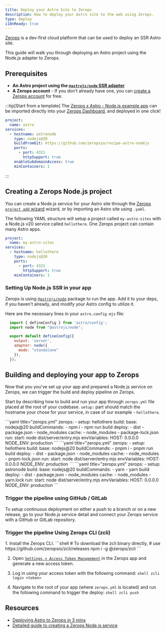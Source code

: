 ```yaml
---
title: Deploy your Astro Site to Zerops
description: How to deploy your Astro site to the web using Zerops.
type: deploy
i18nReady: true
---
```


[Zerops](https://zerops.io/) is a dev-first cloud platform that can be used to deploy an SSR Astro site.

This guide will walk you through deploying an Astro project using the Node.js adapter to Zerops.

## Prerequisites

- **An Astro project using the [`@astrojs/node` SSR adapter](/en/guides/integrations-guide/node/)** 
- **A Zerops account** - If you don’t already have one, you can [create a Zerops account](https://zerops.io/) for free.

:::tip[Start from a template]
The [Zerops x Astro - Node.js example app](https://github.com/zeropsio/recipe-astro-nodejs) can be imported directly into your [Zerops Dashboard](https://app.zerops.io/dashboard/projects), and deployed in one click!

```yaml
project:
  name: astro
services:
  - hostname: astronode
    type: nodejs@20
    buildFromGit: https://github.com/zeropsio/recipe-astro-nodejs
    ports:
      - port: 4321
        httpSupport: true
    enableSubdomainAccess: true
    minContainers: 1
```
:::

## Creating a Zerops Node.js project

You can create a Node.js service for your Astro site through the [Zerops `project add` wizard](https://app.zerops.io/dashboard/project-add) wizard, or by importing an Astro site using `.yaml`.

The following YAML structure will setup a project called `my-astro-sites` with a Node.js v20 service called `hellothere`. One Zerops project can contain many Astro apps.

```yaml
project:
  name: my-astro-sites
services:
  - hostname: hellothere
    type: nodejs@20
    ports:
      - port: 4321
        httpSupport: true
    minContainers: 1
```


### Setting Up Node.js SSR in your app
Zerops is using [`@astrojs/node`](/en/guides/integrations-guide/node/) package to run the app. Add it to your deps, if you haven't already, and modify your Astro config to utilize it.

Here are the necessary lines in your `astro.config.mjs` file:
```js title="astro.config.mjs"
  import { defineConfig } from 'astro/config';
  import node from "@astrojs/node";

  export default defineConfig({
    output: 'server',
    adapter: node({
      mode: "standalone"
    }),
  });
```

## Building and deploying your app to Zerops

Now that you you've set up your app and prepared a Node.js service on Zerops, we can trigger the build and deploy pipeline on Zerops.

Start by describing how to build and run your app through `zerops.yml` file placed at the root of your codebase. `setup:` part should match the hostname your chose for your service, in case of our example - `hellothere`.

  <PackageManagerTabs>
    <Fragment slot="npm">
    ```yaml title="zerops.yml"
      zerops:
        - setup: hellothere
          build:
            base: nodejs@20
            buildCommands:
              - npm i
              - npm run build
            deploy:
              - dist
              - package.json
              - node_modules
            cache:
              - node_modules
              - package-lock.json
          run:
            start: node dist/server/entry.mjs
          envVariables:
            HOST: 0.0.0.0
            NODE_ENV: production
    ```
    </Fragment>
    <Fragment slot="pnpm">
    ```yaml title="zerops.yml"
      zerops:
        - setup: hellothere
          build:
            base: nodejs@20
            buildCommands:
              - pnpm i
              - pnpm run build
            deploy:
              - dist
              - package.json
              - node_modules
            cache:
              - node_modules
              - pnpm-lock.json
          run:
            start: node dist/server/entry.mjs
          envVariables:
            HOST: 0.0.0.0
            NODE_ENV: production
    ```
    </Fragment>
    <Fragment slot="yarn">
    ```yaml title="zerops.yml"
      zerops:
        - setup: astronode
          build:
            base: nodejs@20
            buildCommands:
              - yarn
              - yarn build
            deploy:
              - dist
              - package.json
              - node_modules
            cache:
              - node_modules
              - yarn.lock
          run:
            start: node dist/server/entry.mjs
          envVariables:
            HOST: 0.0.0.0
            NODE_ENV: production
    ```
    </Fragment>
  </PackageManagerTabs>

### Trigger the pipeline using GitHub / GitLab
To setup continuous deployment on either a push to a branch or on a new release, go to your Node.js service detail and connect your Zerops service with a GitHub or GitLab repository.


### Trigger the pipeline Using Zerops CLI (zcli)

<Steps>
1. Install the Zerops CLI.
		```shell
		# To download the zcli binary directly,
		# use https://github.com/zeropsio/zcli/releases
		npm i -g @zerops/zcli
		```

2. Open [`Settings > Access Token Management`](https://app.zerops.io/settings/token-management) in the Zerops app and generate a new access token.

3. Log in using your access token with the following command:
		```shell
		zcli login <token>
		```

4. Navigate to the root of your app (where `zerops.yml` is located) and run the following command to trigger the deploy:
		```shell
		zcli push
		```
</Steps>

## Resources

- [Deploying Astro to Zerops in 3 mins](https://medium.com/@arjunaditya/how-to-deploy-astro-to-zerops-4230816a62b4)
- [Detailed guide to creating a Zerops Node.js service](https://docs.zerops.io/nodejs/how-to/create)
